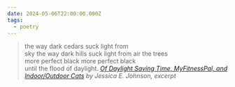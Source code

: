 ```yaml
---
date: 2024-05-06T22:00:00.000Z
tags:
  - poetry
---
```

> the way dark cedars suck light from<br/>
> sky the way dark hills suck light from air the trees<br/>
> more perfect black more perfect black<br/>
> until the flood of daylight.
> <cite><i>[Of Daylight Saving Time, MyFitnessPal, and Indoor/Outdoor Cats](https://poems.com/poem/of-daylight-saving-time-myfitnesspal-and-indoor-outdoor-cats/)</i> by Jessica E. Johnson, excerpt</cite>
